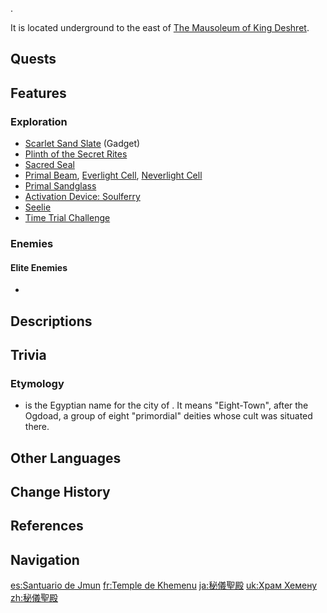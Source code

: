{{Location Infobox
|image        = Khemenu Temple.png
|type         = Subarea
|map_level    = Khemenu Temple: Entrance Hall; Khemenu Temple: Underground Area; Khemenu Temple: Underground Depths; Khemenu Temple: Chamber of Secrets
|region       = Sumeru
|subregion    = Great Red Sand
|area         = Hypostyle Desert
}}
{{Location Intro|description={{If Self|Khemenu Temple|It|Khemenu Temple}} gets labeled on the [[map]] after completing the {{Quest|An Introduction to Indoor Archaeology}}}}.

It is located underground to the east of [[The Mausoleum of King Deshret]].

<!--
==Points of Interest==
{{Locations by Category Table|type=Points of Interest}}
-->
==Quests==
{{Quests by Category List|heo=1}}

==Features==
===Exploration===
* [[Scarlet Sand Slate]] (Gadget)
* [[Plinth of the Secret Rites]]
* [[Sacred Seal]]
* [[Primal Beam]], [[Everlight Cell]], [[Neverlight Cell]]
* [[Primal Sandglass]]
* [[Activation Device: Soulferry]]
* [[Seelie]]
* [[Time Trial Challenge]]

===Enemies===
====Elite Enemies====
* {{Enemy|Primal Construct}}
<!--
===Interactables===

==Soundtracks==
{{Soundtracks by Category Table|Khemenu Temple Soundtracks|header=Khemenu Temple}}
-->
==Descriptions==
{{Description|Khemenu temple is not the largest of the countless temples to be found within the desert, but it is intimately linked to the people. All people will enter this place, lower their heads, and praise King Deshret's boundless wisdom.|[[Scarlet Sand Slate#Delving Deeper|Scarlet Sand Slate: Delving Deeper]]}}

==Trivia==
===Etymology===
* {{Lang|''Khemenu''|egy=ḫmnw}} is the Egyptian name for the city of {{w|Hermopolis}}. It means "Eight-Town", after the Ogdoad, a group of eight "primordial" deities whose cult was situated there.
<!--
==Gallery==
-->
==Other Languages==
{{Other Languages
|en      = Khemenu Temple
|zhs     = 秘仪圣殿
|zhs_rm  = Mìyí Shèngdiàn
|zht     = 秘儀聖殿
|zht_rm  = Mìyí Shèngdiàn
|zh_tl   = Temple of Secret Rites
|ja      = {{Rubi|秘|ひ|儀|ぎ|聖|せい|殿|でん}}
|ja_rm   = Higi Seiden<ref>[[Map]], Label: Khemenu Temple (Japanese)</ref>
|ja_tl   = Temple of Secret Rites
|ko      = 비밀 의식 성전
|ko_tl   = Temple of Secret Rites
|es      = Santuario de Jmun
|es_tl   = Jmun Sanctuary
|fr      = Temple de Khemenu
|fr_tl   = Khemenu Temple
|ru      = Храм Хемену
|ru_tl   = Khemenu Temple
|th      = Khemenu Temple
|vi      = Thánh Điện Khemenu
|vi_tl   = 
|de      = Khemenu-Tempel
|de_tl   = Khemenu Temple
|id      = Khemenu Temple
|pt      = Templo Khemenu
|pt_tl   = 
|tr      = Khemenu Tapınağı
|tr_tl   = Khemenu Temple
|it      = Tempio di Khemenu
|it_tl   = 
}}

==Change History==
{{Change History|3.1}}

==References==
{{Reflist}}

==Navigation==
{{Area Navbox|Sumeru}}

[[es:Santuario de Jmun]]
[[fr:Temple de Khemenu]]
[[ja:秘儀聖殿]]
[[uk:Храм Хемену]]
[[zh:秘儀聖殿]]